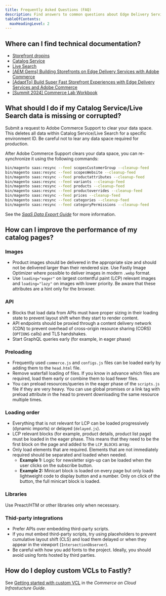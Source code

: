 ```yaml
---
title: Frequently Asked Questions (FAQ)
description: Find answers to common questions about Edge Delivery Services for Adobe Commerce storefronts.
tableOfContents:
  maxHeadingLevel: 2
---
```


## Where can I find technical documentation?

* [Storefront dropins](https://experienceleague.adobe.com/developer/commerce/storefront/)
* [Catalog Service](https://experienceleague.adobe.com/en/docs/commerce-merchant-services/catalog-service/guide-overview)
* [Live Search](https://experienceleague.adobe.com/en/docs/commerce-merchant-services/live-search/overview)
* [[AEM Gems] Building Storefronts on Edge Delivery Services with Adobe Commerce](https://experienceleaguecommunities.adobe.com/t5/adobe-experience-manager/aem-gems-building-storefronts-on-edge-delivery-services-with/m-p/652692)
* [[AdaptTo] Build Super Fast Storefront Experiences with Edge Delivery Services and Adobe Commerce](https://adapt.to/2023/schedule/build-super-fast-storefront-experiences-with-edge-delivery-services-and-adobe-commerce)
* [[Summit 2024] Commerce Lab Workbook](https://bit.ly/L445-workbook)

## What should I do if my Catalog Service/Live Search data is missing or corrupted?

Submit a request to Adobe Commerce Support to clear your data space. This deletes all data within Catalog Service/Live Search for a specific environment ID. Be careful not to lear any data space required for production.

After Adobe Commerce Support clears your data space, you can re-synchronize it using the following commands:

```bash
bin/magento saas:resync --feed scopesCustomerGroup --cleanup-feed
bin/magento saas:resync --feed scopesWebsite --cleanup-feed
bin/magento saas:resync --feed productattributes --cleanup-feed 
bin/magento saas:resync --feed variants --cleanup-feed 
bin/magento saas:resync --feed products --cleanup-feed 
bin/magento saas:resync --feed productoverrides --cleanup-feed 
bin/magento saas:resync --feed prices --cleanup-feed 
bin/magento saas:resync --feed categories --cleanup-feed 
bin/magento saas:resync --feed categoryPermissions --cleanup-feed
```

See the [_SaaS Data Export Guide_](https://experienceleague.adobe.com/en/docs/commerce-merchant-services/saas-data-export/overview) for more information.

## How can I improve the performance of my catalog pages?

### Images

* Product images should be delivered in the appropriate size and should not be delivered larger than their rendered size. Use Fastly Image Optimizer where possible to deliver images in modern `.webp` format.
* Use `loading="eager"` on largest contentful paint (LCP) relevant images and `loading="lazy"` on images with lower priority. Be aware that these attributes are a hint only for the browser.

### API

* Blocks that load data from APIs must have proper sizing in their loading state to prevent layout shift when they start to render content.
* API endpoints should be proxied through a content delivery network (CDN) to prevent overhead of cross-origin resource sharing (CORS) (`OPTIONS` calls) and TLS handshakes.
* Start GraphQL queries early (for example, in eager phase)

### Preloading

* Frequently used `commerce.js` and `configs.js` files can be loaded early by adding them to the `head.html` file.
* Remove waterfall loading of files. If you know in advance which files are required, load them early or combine them to load fewer files.
* You can preload resources/queries in the eager phase of the `scripts.js` file if they are very heavy. You can use global promises or a link tag with preload attribute in the head to prevent downloading the same resource multiple times.

### Loading order

* Everything that is not relevant for LCP can be loaded progressively (dynamic imports) or delayed (`delayed.js`).
* LCP relevant blocks (for example, product details, product list page) must be loaded in the eager phase. This means that they need to be the first block on the page and added to the `LCP_BLOCKS` array.
* Only load elements that are required. Elements that are not immediately required should be separated and loaded when needed.
  * **Example 1:** Logic for newsletter sign-up can be loaded when the user clicks on the subscribe button.
  * **Example 2:** Minicart block is loaded on every page but only loads lightweight code to display button and a number. Only on click of the button, the full minicart block is loaded.

### Libraries

Use Preact/HTM or other libraries only when necessary.

### Thid-party integrations

* Prefer APIs over embedding third-party scripts.
* If you mut embed third-party scripts, try using placeholders to prevent cumulative layout shift (CLS) and load them delayed or when they appear in the viewport (`IntersectionObserver`).
* Be careful with how you add fonts to the project. Ideally, you should avoid using fonts hosted by third parties.

## How do I deploy custom VCLs to Fastly?

See [Getting started with custom VCL](https://experienceleague.adobe.com/en/docs/commerce-cloud-service/user-guide/cdn/custom-vcl-snippets/fastly-vcl-custom-snippets) in the _Commerce on Cloud Infrastucture Guide_.